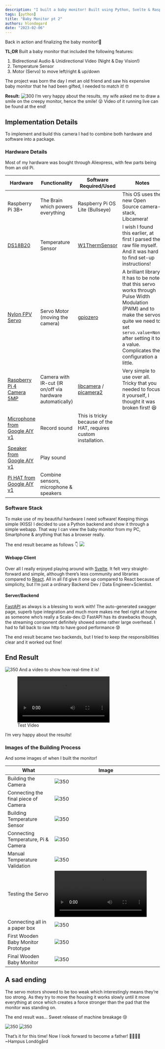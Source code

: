 ```yaml
---
description: "I built a baby monitor! Built using Python, Svelte & Raspberry Pi."
tags: [python]
title: "Baby Monitor pt 2"
authors: hlondogard
date: "2023-02-06"
---
```

Back in action and finalizing the baby monitor!👶

**TL;DR**
Built a baby monitor that included the following features:

1. Bidirectional Audio & Unidirectional Video (Night & Day Vision!)
2. Temperature Sensor
3. Motor (Servo) to move left/right & up/down

The project was born the day I met an old friend and saw his expensive baby monitor that he had been gifted, I needed to match it! 🤓

<!--truncate-->

**Result:**
![300](20230206181407.png)
I'm very happy about the results, my wife asked me to draw a smile on the creepy monitor, hence the smile! 😜
Video of it running live can be found at the end!

## Implementation Details

To implement and build this camera I had to combine both hardware and software into a package.

### Hardware Details

Most of my hardware was bought through Aliexpress, with few parts being from an old Pi.

| Hardware                                                                   | Functionality                                             | Software Required/Used                                                                | Notes                                                                                                                                                                                                                                    |
| -------------------------------------------------------------------------- | --------------------------------------------------------- | ------------------------------------------------------------------------------------- | ---------------------------------------------------------------------------------------------------------------------------------------------------------------------------------------------------------------------------------------- |
| Raspberry Pi 3B+                                                           | The Brain which powers everything                         | Raspberry Pi OS Lite (Bullseye)                                                       | This OS uses the new Open Source camera-stack, Libcamera!                                                                                                                                                                                |
| [DS18B20](https://www.aliexpress.com/item/4000143479592.html)                 | Temperature Sensor                                        | [W1ThermSensor](https://github.com/timofurrer/w1thermsensor)                             | I wish I found this earlier, at first I parsed the raw file myself. And it was hard to find set-up instructions!                                                                                                                         |
| [Nylon FPV Servo](https://www.aliexpress.com/item/1623404058.html)            | Servo Motor (moving the camera)                           | [gpiozero](https://gpiozero.readthedocs.io/en/stable/)                                   | A brilliant library. It has to be noted that this servo works through Pulse Width Modulation (PWM) and to make the servos quite we need to set `servo.value=None` after setting it to a value. Complicates the configuration a little. |
| [Raspberry Pi 4 Camera 5MP](https://www.aliexpress.com/item/32668508991.html) | Camera with IR-cut (IR on/off via hardware automatically) | [libcamera](https://libcamera.org/) / [picamera2](https://github.com/raspberrypi/picamera2) | Very simple to use over all. Tricky that you needed to focus it yourself, I thought it was broken first! 😆                                                                                                                              |
| [Microphone from Google AIY v1](https://aiyprojects.withgoogle.com/voice-v1/) | Record sound                                              | This is tricky because of the HAT, requires custom installation.                      |                                                                                                                                                                                                                                          |
| [Speaker from Google AIY v1](https://aiyprojects.withgoogle.com/voice-v1/)    | Play sound                                                |                                                                                       |                                                                                                                                                                                                                                          |
| [Pi HAT from Google AIY v1](https://aiyprojects.withgoogle.com/voice-v1/)     | Combine sensors, microphone & speakers                    |                                                                                       |                                                                                                                                                                                                                                          |

### Software Stack

To make use of my beautiful hardware I need software!
Keeping things simple (KISS) I decided to use a Python backend and show it through a simple webapp. That way I can view the baby monitor from my PC, Smartphone & anything that has a browser really.

The end result became as follows 👇
![](20230206201818.png)

#### Webapp Client

Over all I really enjoyed playing around with [Svelte](https://svelte.dev/). It felt very straight-forward and simple, although there's less community and libraries compared to [React](https://reactjs.org/).
All in all I'd give it one up compared to React because of simplicity, but I'm just a ordinary Backend Dev / Data Engineer+Scientist.

#### Server/Backend

[FastAPI](https://fastapi.tiangolo.com/) as always is a blessing to work with! The auto-generated swagger page, superb type integration and much more makes me feel right at home as someone who's really a Scala-dev.😉
FastAPI has its drawbacks though, the streaming component definitely showed some rather large overhead. I had to fall back to raw http to have good performance 😰

The end result became two backends, but I tried to keep the responsibilities clear and it worked out fine!

## End Result

![350](20230206181407.png)
And a video to show how real-time it is!

![Test Video](Studio_Project.mp4)

I'm very happy about the results!

### Images of the Building Process

And some images of when I built the monitor!

| What                                 | Image                                                                               |
| ------------------------------------ | ----------------------------------------------------------------------------------- |
| Building the Camera                  | ![350](20220924_200441.jpg)                                                           |
| Connecting the final piece of Camera | ![350](20220924_201132.jpg)                                                           |
| Building Temperature Sensor          | ![350](20220924_203146.jpg)                                                           |
| Connecting Temperature, Pi & Camera  | ![350](20220927_174516.jpg)                                                           |
| Manual Temperature Validation        | ![350](20220927_174522.jpg)                                                           |
| Testing the Servo                    | ![Testing the Servo](20220927_195156.mp4) |
| Connecting all in a paper box        | ![350](20221204_191914.jpg)                                                           |
| First Wooden Baby Monitor Prototype  | ![350](20230108_160751.jpg)                                                           |
| Final Wooden Baby Monitor            | ![350](signal-2023-01-08-20-34-58-840.jpg)                                            |

## A sad ending

The servo motors showed to be too weak which interestingly means they're too strong.
As they try to move the housing it works slowly until it move everything at once which creates a force stronger than the pad that the monitor was standing on.

The end result was... Sweet release of machine breakage 😢

![350](20230120_185651.jpg) ![350](20230128_113031.jpg)

That's it for this time! Now I look forward to become a father! 👨‍👩‍👧‍👦
~Hampus Londögård
